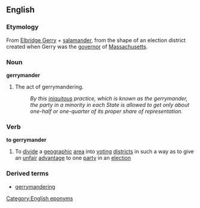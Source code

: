 ==English==
===Etymology===
From [[w:Elbridge Gerry|Elbridge Gerry]] + [[salamander]], from the shape of an election district created when Gerry was the [[governor]] of [[Massachusetts]].

===Noun===
'''gerrymander'''

#The act of gerrymandering.
#:''By this [[iniquitous]] practice, which is known as the gerrymander, the party in a minority in each State is allowed to get only about one-half or one-quarter of its proper share of representation.''

===Verb===
'''to gerrymander'''
{{wikipediapar|gerrymandering}}

# To [[divide]] a [[geographic]] [[area]] into [[voting]] [[district]]s in such a way as to give an [[unfair]] [[advantage]] to one [[party]] in an [[election]]

===Derived terms===
*[[gerrymandering]]

[[Category:English eponyms]]
